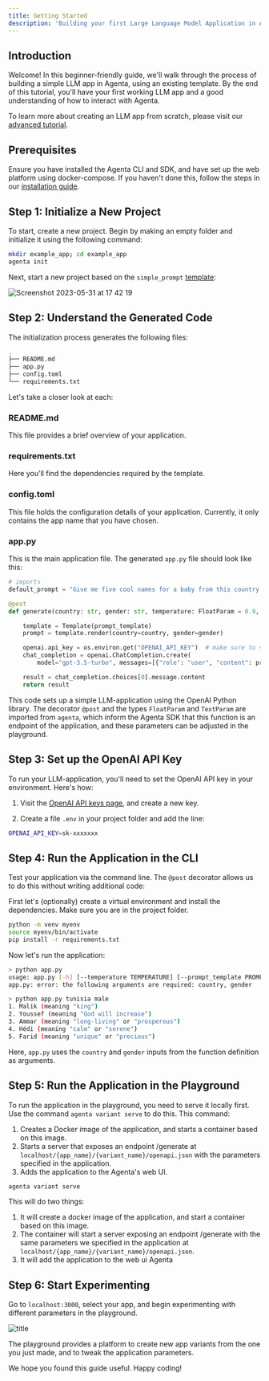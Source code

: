 ```yaml
---
title: Getting Started
description: 'Building your first Large Language Model Application in Agenta'
---
```


## Introduction

Welcome! In this beginner-friendly guide, we'll walk through the process of building a simple LLM app in Agenta, using an existing template. By the end of this tutorial, you'll have your first working LLM app and a good understanding of how to interact with Agenta.

To learn more about creating an LLM app from scratch, please visit our [advanced tutorial](/docs/tutorials/your-first-llm-app).

## Prerequisites

Ensure you have installed the Agenta CLI and SDK, and have set up the web platform using docker-compose. If you haven't done this, follow the steps in our [installation guide](/docs/installation).

## Step 1: Initialize a New Project

To start, create a new project. Begin by making an empty folder and initialize it using the following command:

```bash
mkdir example_app; cd example_app
agenta init
```

Next, start a new project based on the `simple_prompt` [template](https://docs.agenta.ai/docs/conceptual/concepts#templates):

![Screenshot 2023-05-31 at 17 42 19](https://github.com/Agenta-AI/agenta/assets/4510758/ab7c10f0-6efd-4c30-8575-91adcd345aac)


## Step 2: Understand the Generated Code

The initialization process generates the following files:

```bash
.
├── README.md
├── app.py
├── config.toml
└── requirements.txt
```

Let's take a closer look at each:

### README.md
This file provides a brief overview of your application.

### requirements.txt
Here you'll find the dependencies required by the template.

### config.toml
This file holds the configuration details of your application. Currently, it only contains the app name that you have chosen.

### app.py
This is the main application file. The generated `app.py` file should look like this:

```python
# imports
default_prompt = "Give me five cool names for a baby from this country {{country}} with this gender {{gender}}!!!!"

@post
def generate(country: str, gender: str, temperature: FloatParam = 0.9, prompt_template: TextParam = default_prompt) -> str:

    template = Template(prompt_template)
    prompt = template.render(country=country, gender=gender)

    openai.api_key = os.environ.get("OPENAI_API_KEY")  # make sure to set this manually!
    chat_completion = openai.ChatCompletion.create(
        model="gpt-3.5-turbo", messages=[{"role": "user", "content": prompt}])

    result = chat_completion.choices[0].message.content
    return result
```

This code sets up a simple LLM-application using the OpenAI Python library. The decorator `@post` and the types `FloatParam` and `TextParam` are imported from `agenta`, which inform the Agenta SDK that this function is an endpoint of the application, and these parameters can be adjusted in the playground.

## Step 3: Set up the OpenAI API Key

To run your LLM-application, you'll need to set the OpenAI API key in your environment. Here's how:

1. Visit the [OpenAI API keys page](https://platform.openai.com/account/api-keys), and create a new key. 

2. Create a file `.env` in your project folder and add the line:
```bash
OPENAI_API_KEY=sk-xxxxxxx
```

## Step 4: Run the Application in the CLI

Test your application via the command line. The `@post` decorator allows us to do this without writing additional code:

First let's (optionally) create a virtual environment and install the dependencies. Make sure you are in the project folder.

```bash
python -m venv myenv
source myenv/bin/activate
pip install -r requirements.txt
```

Now let's run the application:

```bash
> python app.py
usage: app.py [-h] [--temperature TEMPERATURE] [--prompt_template PROMPT_TEMPLATE] country gender
app.py: error: the following arguments are required: country, gender

> python app.py tunisia male
1. Malik (meaning "king")
2. Youssef (meaning "God will increase")
3. Ammar (meaning "long-living" or "prosperous")
4. Hédi (meaning "calm" or "serene")
5. Farid (meaning "unique" or "precious")
```

Here, `app.py` uses the `country` and `gender` inputs from the function definition as arguments.

## Step 5: Run the Application in the Playground

To run the application in the playground, you need to serve it locally first. Use the command `agenta variant serve` to do this. This command:

1. Creates a Docker image of the application, and starts a container based on this image.
2. Starts a server that exposes an endpoint /generate at `localhost/{app_name}/{variant_name}/openapi.json` with the parameters specified in the application.
3. Adds the application to the Agenta's web UI.

```bash
agenta variant serve
```

This will do two things:
1. It will create a docker image of the application, and start a container based on this image.
2. The container will start a server exposing an endpoint /generate with the same parameters we specified in the application at `localhost/{app_name}/{variant_name}/openapi.json`.
3. It will add the application to the web ui Agenta

## Step 6: Start Experimenting

Go to `localhost:3000`, select your app, and begin experimenting with different parameters in the playground.

![title](/docs/images/playground.png)

The playground provides a platform to create new app variants from the one you just made, and to tweak the application parameters. 

We hope you found this guide useful. Happy coding!
